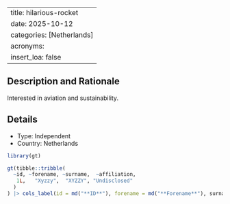 
---
title: hilarious-rocket
date: 2025-10-12
categories: [Netherlands]
acronyms:
  insert_loa: false
---

## Description and Rationale

Interested in aviation and sustainability.

## Details

* Type: Independent
* Country: Netherlands

```r
library(gt)

gt(tibble::tribble(
  ~id, ~forename, ~surname,  ~affiliation,
   1L,   "Xyzzy",  "XYZZY", "Undisclosed"
  )
) |> cols_label(id = md("**ID**"), forename = md("**Forename**"), surname ~ md("**Surname**"), affiliation ~ md("**Affiliation**"))
```
